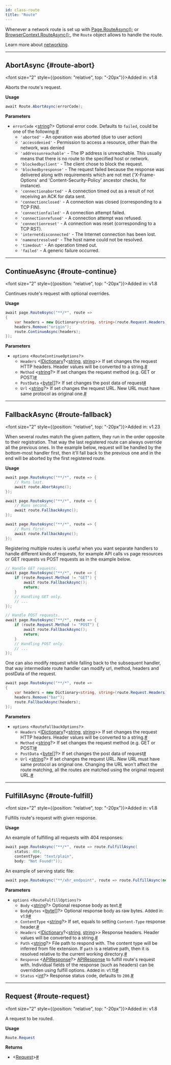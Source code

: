 ```yaml
---
id: class-route
title: "Route"
---
```



Whenever a network route is set up with [Page.RouteAsync();](/api/class-page.mdx#page-route) or [BrowserContext.RouteAsync();](/api/class-browsercontext.mdx#browser-context-route), the `Route` object allows to handle the route.

Learn more about [networking](../network.mdx).


---

## AbortAsync {#route-abort}

<font size="2" style={{position: "relative", top: "-20px"}}>Added in: v1.8</font>


Aborts the route's request.

**Usage**

```csharp
await Route.AbortAsync(errorCode);
```

**Parameters**
- `errorCode` &#60;[string]?&#62; Optional error code. Defaults to `failed`, could be one of the following:<a aria-hidden="true" tabindex="-1" class="list-anchor-link" id="route-abort-option-error-code"/><a href="#route-abort-option-error-code" class="list-anchor">#</a>
  * `'aborted'` - An operation was aborted (due to user action)
  * `'accessdenied'` - Permission to access a resource, other than the network, was denied
  * `'addressunreachable'` - The IP address is unreachable. This usually means that there is no route to the specified host or network.
  * `'blockedbyclient'` - The client chose to block the request.
  * `'blockedbyresponse'` - The request failed because the response was delivered along with requirements which are not met ('X-Frame-Options' and 'Content-Security-Policy' ancestor checks, for instance).
  * `'connectionaborted'` - A connection timed out as a result of not receiving an ACK for data sent.
  * `'connectionclosed'` - A connection was closed (corresponding to a TCP FIN).
  * `'connectionfailed'` - A connection attempt failed.
  * `'connectionrefused'` - A connection attempt was refused.
  * `'connectionreset'` - A connection was reset (corresponding to a TCP RST).
  * `'internetdisconnected'` - The Internet connection has been lost.
  * `'namenotresolved'` - The host name could not be resolved.
  * `'timedout'` - An operation timed out.
  * `'failed'` - A generic failure occurred.

---

## ContinueAsync {#route-continue}

<font size="2" style={{position: "relative", top: "-20px"}}>Added in: v1.8</font>


Continues route's request with optional overrides.

**Usage**

```csharp
await page.RouteAsync("**/*", route =>
{
    var headers = new Dictionary<string, string>(route.Request.Headers) { { "foo", "bar" } };
    headers.Remove("origin");
    route.ContinueAsync(headers);
});
```

**Parameters**
- `options` &#60;`RouteContinueOptions?`&#62;
  - `Headers` &#60;[IDictionary]?<[string], [string]>&#62; If set changes the request HTTP headers. Header values will be converted to a string.<a aria-hidden="true" tabindex="-1" class="list-anchor-link" id="route-continue-option-headers"/><a href="#route-continue-option-headers" class="list-anchor">#</a>
  - `Method` &#60;[string]?&#62; If set changes the request method (e.g. GET or POST)<a aria-hidden="true" tabindex="-1" class="list-anchor-link" id="route-continue-option-method"/><a href="#route-continue-option-method" class="list-anchor">#</a>
  - `PostData` &#60;[byte]&#91;&#93;?&#62; If set changes the post data of request<a aria-hidden="true" tabindex="-1" class="list-anchor-link" id="route-continue-option-post-data"/><a href="#route-continue-option-post-data" class="list-anchor">#</a>
  - `Url` &#60;[string]?&#62; If set changes the request URL. New URL must have same protocol as original one.<a aria-hidden="true" tabindex="-1" class="list-anchor-link" id="route-continue-option-url"/><a href="#route-continue-option-url" class="list-anchor">#</a>

---

## FallbackAsync {#route-fallback}

<font size="2" style={{position: "relative", top: "-20px"}}>Added in: v1.23</font>


When several routes match the given pattern, they run in the order opposite to their registration. That way the last registered route can always override all the previous ones. In the example below, request will be handled by the bottom-most handler first, then it'll fall back to the previous one and in the end will be aborted by the first registered route.

**Usage**

```csharp
await page.RouteAsync("**/*", route => {
    // Runs last.
    await route.AbortAsync();
});

await page.RouteAsync("**/*", route => {
    // Runs second.
    await route.FallbackAsync();
});

await page.RouteAsync("**/*", route => {
    // Runs first.
    await route.FallbackAsync();
});
```

Registering multiple routes is useful when you want separate handlers to handle different kinds of requests, for example API calls vs page resources or GET requests vs POST requests as in the example below.

```csharp
// Handle GET requests.
await page.RouteAsync("**/*", route => {
    if (route.Request.Method != "GET") {
        await route.FallbackAsync();
        return;
    }
    // Handling GET only.
    // ...
});

// Handle POST requests.
await page.RouteAsync("**/*", route => {
    if (route.Request.Method != "POST") {
        await route.FallbackAsync();
        return;
    }
    // Handling POST only.
    // ...
});
```

One can also modify request while falling back to the subsequent handler, that way intermediate route handler can modify url, method, headers and postData of the request.

```csharp
await page.RouteAsync("**/*", route =>
{
    var headers = new Dictionary<string, string>(route.Request.Headers) { { "foo", "foo-value" } };
    headers.Remove("bar");
    route.FallbackAsync(headers);
});
```

**Parameters**
- `options` &#60;`RouteFallbackOptions?`&#62;
  - `Headers` &#60;[IDictionary]?<[string], [string]>&#62; If set changes the request HTTP headers. Header values will be converted to a string.<a aria-hidden="true" tabindex="-1" class="list-anchor-link" id="route-fallback-option-headers"/><a href="#route-fallback-option-headers" class="list-anchor">#</a>
  - `Method` &#60;[string]?&#62; If set changes the request method (e.g. GET or POST)<a aria-hidden="true" tabindex="-1" class="list-anchor-link" id="route-fallback-option-method"/><a href="#route-fallback-option-method" class="list-anchor">#</a>
  - `PostData` &#60;[byte]&#91;&#93;?&#62; If set changes the post data of request<a aria-hidden="true" tabindex="-1" class="list-anchor-link" id="route-fallback-option-post-data"/><a href="#route-fallback-option-post-data" class="list-anchor">#</a>
  - `Url` &#60;[string]?&#62; If set changes the request URL. New URL must have same protocol as original one. Changing the URL won't affect the route matching, all the routes are matched using the original request URL.<a aria-hidden="true" tabindex="-1" class="list-anchor-link" id="route-fallback-option-url"/><a href="#route-fallback-option-url" class="list-anchor">#</a>

---

## FulfillAsync {#route-fulfill}

<font size="2" style={{position: "relative", top: "-20px"}}>Added in: v1.8</font>


Fulfills route's request with given response.

**Usage**

An example of fulfilling all requests with 404 responses:

```csharp
await page.RouteAsync("**/*", route => route.FulfillAsync(
    status: 404,
    contentType: "text/plain",
    body: "Not Found!"));
```

An example of serving static file:

```csharp
await page.RouteAsync("**/xhr_endpoint", route => route.FulfillAsync(new RouteFulfillOptions { Path = "mock_data.json" }));
```

**Parameters**
- `options` &#60;`RouteFulfillOptions?`&#62;
  - `Body` &#60;[string]?&#62; Optional response body as text.<a aria-hidden="true" tabindex="-1" class="list-anchor-link" id="route-fulfill-option-body"/><a href="#route-fulfill-option-body" class="list-anchor">#</a>
  - `BodyBytes` &#60;[byte]&#91;&#93;?&#62; Optional response body as raw bytes. <font size="2">Added in: v1.9</font><a aria-hidden="true" tabindex="-1" class="list-anchor-link" id="route-fulfill-option-body-bytes"/><a href="#route-fulfill-option-body-bytes" class="list-anchor">#</a>
  - `ContentType` &#60;[string]?&#62; If set, equals to setting `Content-Type` response header.<a aria-hidden="true" tabindex="-1" class="list-anchor-link" id="route-fulfill-option-content-type"/><a href="#route-fulfill-option-content-type" class="list-anchor">#</a>
  - `Headers` &#60;[IDictionary]?<[string], [string]>&#62; Response headers. Header values will be converted to a string.<a aria-hidden="true" tabindex="-1" class="list-anchor-link" id="route-fulfill-option-headers"/><a href="#route-fulfill-option-headers" class="list-anchor">#</a>
  - `Path` &#60;[string]?&#62; File path to respond with. The content type will be inferred from file extension. If `path` is a relative path, then it is resolved relative to the current working directory.<a aria-hidden="true" tabindex="-1" class="list-anchor-link" id="route-fulfill-option-path"/><a href="#route-fulfill-option-path" class="list-anchor">#</a>
  - `Response` &#60;[APIResponse]?&#62; [APIResponse] to fulfill route's request with. Individual fields of the response (such as headers) can be overridden using fulfill options. <font size="2">Added in: v1.15</font><a aria-hidden="true" tabindex="-1" class="list-anchor-link" id="route-fulfill-option-response"/><a href="#route-fulfill-option-response" class="list-anchor">#</a>
  - `Status` &#60;[int]?&#62; Response status code, defaults to `200`.<a aria-hidden="true" tabindex="-1" class="list-anchor-link" id="route-fulfill-option-status"/><a href="#route-fulfill-option-status" class="list-anchor">#</a>

---

## Request {#route-request}

<font size="2" style={{position: "relative", top: "-20px"}}>Added in: v1.8</font>


A request to be routed.

**Usage**

```csharp
Route.Request
```

**Returns**
- &#60;[Request]&#62;<a aria-hidden="true" tabindex="-1" class="list-anchor-link" id="route-request-return"/><a href="#route-request-return" class="list-anchor">#</a>


[Accessibility]: /api/class-accessibility.mdx "Accessibility"
[APIRequest]: /api/class-apirequest.mdx "APIRequest"
[APIRequestContext]: /api/class-apirequestcontext.mdx "APIRequestContext"
[APIResponse]: /api/class-apiresponse.mdx "APIResponse"
[APIResponseAssertions]: /test-assertions.mdx "APIResponseAssertions"
[Browser]: /api/class-browser.mdx "Browser"
[BrowserContext]: /api/class-browsercontext.mdx "BrowserContext"
[BrowserType]: /api/class-browsertype.mdx "BrowserType"
[ConsoleMessage]: /api/class-consolemessage.mdx "ConsoleMessage"
[Dialog]: /api/class-dialog.mdx "Dialog"
[Download]: /api/class-download.mdx "Download"
[ElementHandle]: /api/class-elementhandle.mdx "ElementHandle"
[FileChooser]: /api/class-filechooser.mdx "FileChooser"
[FormData]: /api/class-formdata.mdx "FormData"
[Frame]: /api/class-frame.mdx "Frame"
[FrameLocator]: /api/class-framelocator.mdx "FrameLocator"
[JSHandle]: /api/class-jshandle.mdx "JSHandle"
[Keyboard]: /api/class-keyboard.mdx "Keyboard"
[Locator]: /api/class-locator.mdx "Locator"
[LocatorAssertions]: /test-assertions.mdx "LocatorAssertions"
[Mouse]: /api/class-mouse.mdx "Mouse"
[Page]: /api/class-page.mdx "Page"
[PageAssertions]: /test-assertions.mdx "PageAssertions"
[Playwright]: /api/class-playwright.mdx "Playwright"
[PlaywrightAssertions]: /test-assertions.mdx "PlaywrightAssertions"
[Request]: /api/class-request.mdx "Request"
[Response]: /api/class-response.mdx "Response"
[Route]: /api/class-route.mdx "Route"
[Selectors]: /api/class-selectors.mdx "Selectors"
[TimeoutError]: /api/class-timeouterror.mdx "TimeoutError"
[Touchscreen]: /api/class-touchscreen.mdx "Touchscreen"
[Tracing]: /api/class-tracing.mdx "Tracing"
[Video]: /api/class-video.mdx "Video"
[WebSocket]: /api/class-websocket.mdx "WebSocket"
[WebSocketFrame]: /api/class-websocketframe.mdx "WebSocketFrame"
[Worker]: /api/class-worker.mdx "Worker"
[Element]: https://developer.mozilla.org/en-US/docs/Web/API/element "Element"
[EvaluationArgument]: /evaluating.mdx#evaluation-argument "EvaluationArgument"
[Promise]: https://developer.mozilla.org/en-US/docs/Web/JavaScript/Reference/Global_Objects/Promise "Promise"
[iterator]: https://developer.mozilla.org/en-US/docs/Web/JavaScript/Reference/Iteration_protocols "Iterator"
[origin]: https://developer.mozilla.org/en-US/docs/Glossary/Origin "Origin"
[selector]: https://developer.mozilla.org/en-US/docs/Web/CSS/CSS_Selectors "selector"
[Serializable]: https://developer.mozilla.org/en-US/docs/Web/JavaScript/Reference/Global_Objects/JSON/stringify#Description "Serializable"
[UIEvent.detail]: https://developer.mozilla.org/en-US/docs/Web/API/UIEvent/detail "UIEvent.detail"
[UnixTime]: https://en.wikipedia.org/wiki/Unix_time "Unix Time"
[xpath]: https://developer.mozilla.org/en-US/docs/Web/XPath "xpath"

[bool]: https://docs.microsoft.com/en-us/dotnet/api/system.boolean "bool"
[double]: https://docs.microsoft.com/en-us/dotnet/api/system.double "double"
[byte]: https://docs.microsoft.com/en-us/dotnet/api/system.byte "byte"
[int]: https://docs.microsoft.com/en-us/dotnet/api/system.int32 "int"
[void]: https://docs.microsoft.com/en-us/dotnet/csharp/language-reference/builtin-types/void "void"
[string]: https://docs.microsoft.com/en-us/dotnet/api/system.string "string"
[URL]: https://nodejs.org/api/url.html "URL"
[Regex]: https://docs.microsoft.com/en-us/dotnet/api/system.text.regularexpressions.regex "Regex"

[Action]: https://docs.microsoft.com/en-us/dotnet/api/system.action-1 "Action"
[Func]: https://docs.microsoft.com/en-us/dotnet/api/system.func-2 "Func"
[IEnumerable]: https://docs.microsoft.com/en-us/dotnet/api/system.collections.ienumerable "IEnumerable"
[IDictionary]: https://docs.microsoft.com/en-us/dotnet/api/system.collections.idictionary "IDictionary"
[Task]: https://docs.microsoft.com/en-us/dotnet/api/system.threading.tasks.task?view=net-5.0 "Task"
[IReadOnlyDictionary]: https://docs.microsoft.com/en-us/dotnet/api/system.collections.generic.ireadonlydictionary-2 "IReadOnlyDictionary"
[JsonElement]: https://docs.microsoft.com/en-us/dotnet/api/system.text.json.jsonelement "JsonElement"

[all available image tags]: https://mcr.microsoft.com/en-us/product/playwright/dotnet/about "all available image tags"
[Docker Hub]: https://hub.docker.com/_/microsoft-playwright-dotnet "Docker Hub"
[Dockerfile.focal]: https://github.com/microsoft/playwright-dotnet/blob/main/utils/docker/Dockerfile.focal "Dockerfile.focal"
